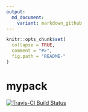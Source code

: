```yaml
---
output:
  md_document:
    variant: markdown_github
---
```


<!-- README.md is generated from README.Rmd. Please edit that file -->

```r
knitr::opts_chunk$set(
  collapse = TRUE,
  comment = "#>",
  fig.path = "README-"
)
```

# mypack

[![Travis-CI Build Status](https://travis-ci.org/privefl/mypack.svg?branch=master)](https://travis-ci.org/privefl/mypack)
